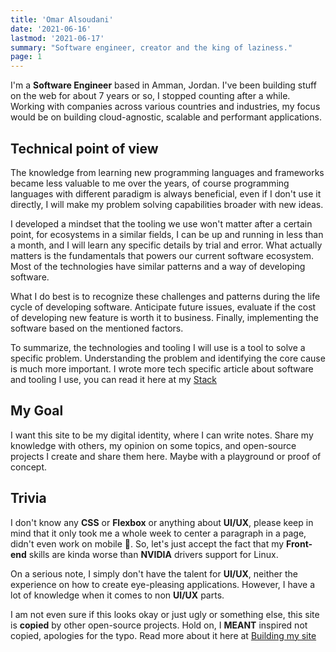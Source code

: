 ```yaml
---
title: 'Omar Alsoudani'
date: '2021-06-16'
lastmod: '2021-06-17'
summary: "Software engineer, creator and the king of laziness."
page: 1
---
```


I'm a **Software Engineer** based in Amman, Jordan. I've been building stuff on the web for about 7 years or so, I stopped counting after a while. Working with companies across various countries and industries, my focus would be on building cloud-agnostic, scalable and performant applications.

## Technical point of view

The knowledge from learning new programming languages and frameworks became less valuable to me over the years, of course programming languages with different paradigm is always beneficial, even if I don't use it directly, I will make my problem solving capabilities broader with new ideas. 

I developed a mindset that the tooling we use won't matter after a certain point, for ecosystems in a similar fields, I can be up and running in less than a month, and I will learn any specific details by trial and error. What actually matters is the fundamentals that powers our current software ecosystem. Most of the technologies have similar patterns and a way of developing software.

What I do best is to recognize these challenges and patterns during the life cycle of developing software. Anticipate future issues, evaluate if the cost of developing new feature is worth it to business. Finally, implementing the software based on the mentioned factors.

To summarize, the technologies and tooling I will use is a tool to solve a specific problem. Understanding the problem and identifying the core cause is much more important. I wrote more tech specific article about software and tooling I use, you can read it here at my [Stack](/writing/stack)

## My Goal

I want this site to be my digital identity, where I can write notes. Share my knowledge with others, my opinion on some topics, and open-source projects I create and share them here. Maybe with a playground or proof of concept. 

## Trivia

I don't know any **CSS** or **Flexbox** or anything about **UI/UX**, please keep in mind that it only took me a whole week to center a paragraph in a page, didn't even work on mobile 🤦. So, let's just accept the fact that my **Front-end** skills are kinda worse than **NVIDIA** drivers support for Linux.

On a serious note, I simply don't have the talent for **UI/UX**, neither the experience on how to create eye-pleasing applications. However, I have a lot of knowledge when it comes to non **UI/UX** parts.

I am not even sure if this looks okay or just ugly or something else, this site is **copied** by other open-source projects. Hold on, I **MEANT** inspired not copied, apologies for the typo. Read more about it here at [Building my site](/writing/building-my-site)
